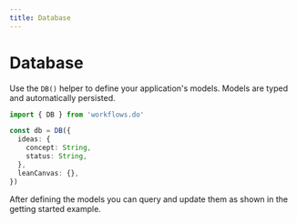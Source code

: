 ```yaml
---
title: Database
---
```


# Database

Use the `DB()` helper to define your application's models. Models are typed and automatically persisted.

```ts
import { DB } from 'workflows.do'

const db = DB({
  ideas: {
    concept: String,
    status: String,
  },
  leanCanvas: {},
})
```

After defining the models you can query and update them as shown in the getting started example.
